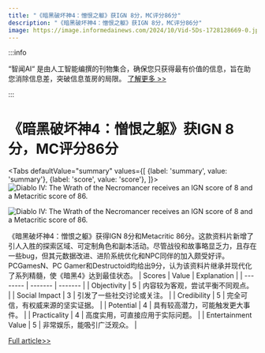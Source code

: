 ```yaml
---
title: "《暗黑破坏神4：憎恨之躯》获IGN 8分，MC评分86分"
description: "《暗黑破坏神4：憎恨之躯》获IGN 8分，MC评分86分"
image: https://image.informedainews.com/2024/10/Vid-5Ds-1728128669-0.jpg
---
```



:::info

“智闻AI“ 是由人工智能编撰的刊物集合，确保您只获得最有价值的信息，旨在助您消除信息差，突破信息茧房的局限。  [了解更多 >>](/)

:::

# 《暗黑破坏神4：憎恨之躯》获IGN 8分，MC评分86分


<Tabs
	defaultValue="summary"
	values={[
	{label: 'summary', value: 'summary'},
	{label: 'score', value: 'score'},
]}>
<TabItem value="summary">
<img
  src="https://image.informedainews.com/2024/10/Vid-5Ds-1728128669-0.jpg"
  alt="Diablo IV: The Wrath of the Necromancer receives an IGN score of 8 and a Metacritic score of 86."
/>

<img
  src="https://image.informedainews.com/2024/10/Vid-bBR-1728128669-2.jpg"
  alt="Diablo IV: The Wrath of the Necromancer receives an IGN score of 8 and a Metacritic score of 86."
/>



《暗黑破坏神4：憎恨之躯》获得IGN 8分和Metacritic 86分。这款资料片新增了引人入胜的探索区域、可定制角色和副本活动。尽管战役和故事略显乏力，且存在一些bug，但其元数据改进、进阶系统优化和NPC同伴的加入颇受好评。PCGamesN、PC Gamer和Destructoid均给出9分，认为该资料片继承并现代化了系列精髓，使《暗黑4》达到最佳状态。
</TabItem>
<TabItem value="score">
	| Scores     | Value   | Explanation |
	| -------- | ------- | ------- |
	| Objectivity  | 5    | 内容较为客观，尝试平衡不同观点。    |
	| Social Impact | 3     | 引发了一些社交讨论或关注。    |
	| Credibility    | 5    | 完全可信，有权威来源的坚实证据。    |
	| Potential    | 4    | 具有较高潜力，可能触发更大事件。    |
	| Practicality    | 4    | 高度实用，可直接应用于实际问题。    |
	| Entertainment Value    | 5    | 非常娱乐，能吸引广泛观众。    |
</TabItem>
</Tabs>

[Full article>>](https://www.cnbeta.com.tw/articles/game/1448089.htm)
